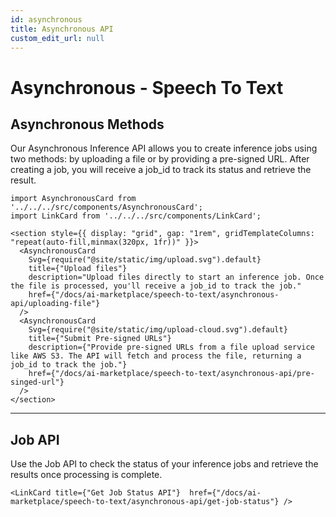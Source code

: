 ```yaml
---
id: asynchronous
title: Asynchronous API
custom_edit_url: null
---
```


# Asynchronous - Speech To Text

## Asynchronous Methods

Our Asynchronous Inference API allows you to create inference jobs using two methods: by uploading a file or by providing a pre-signed URL. After creating a job, you will receive a job_id to track its status and retrieve the result.

```mdx-code-block
import AsynchronousCard from '../../../src/components/AsynchronousCard';
import LinkCard from '../../../src/components/LinkCard';

<section style={{ display: "grid", gap: "1rem", gridTemplateColumns: "repeat(auto-fill,minmax(320px, 1fr))" }}>
  <AsynchronousCard
    Svg={require("@site/static/img/upload.svg").default}
    title={"Upload files"}
    description="Upload files directly to start an inference job. Once the file is processed, you'll receive a job_id to track the job."
    href={"/docs/ai-marketplace/speech-to-text/asynchronous-api/uploading-file"}
  />
  <AsynchronousCard
    Svg={require("@site/static/img/upload-cloud.svg").default}
    title={"Submit Pre-signed URLs"}
    description={"Provide pre-signed URLs from a file upload service like AWS S3. The API will fetch and process the file, returning a job_id to track the job."}
    href={"/docs/ai-marketplace/speech-to-text/asynchronous-api/pre-singed-url"}
  />
</section>
```

---

## Job API

Use the Job API to check the status of your inference jobs and retrieve the results once processing is complete.

```mdx-code-block
<LinkCard title={"Get Job Status API"}  href={"/docs/ai-marketplace/speech-to-text/asynchronous-api/get-job-status"} />
```
